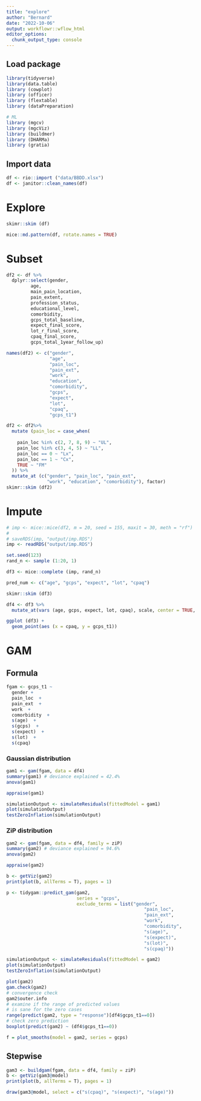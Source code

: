 ```yaml
---
title: "explore"
author: "Bernard"
date: "2022-10-06"
output: workflowr::wflow_html
editor_options:
  chunk_output_type: console
---
```


## Load package

```r
library(tidyverse)
library(data.table)
library (cowplot)
library (officer)
library (flextable)
library (dataPreparation)

# ML
library (mgcv)
library (mgcViz)
library (buildmer)
library (DHARMa)
library (gratia)
```

## Import data

```r
df <- rio::import ("data/BBDD.xlsx")
df <- janitor::clean_names(df)
```

# Explore

```r
skimr::skim (df)

mice::md.pattern(df, rotate.names = TRUE)
```


# Subset

```r
df2 <- df %>%
  dplyr::select(gender, 
         age, 
         main_pain_location, 
         pain_extent,
         profession_status, 
         educational_level, 
         comorbidity,
         gcps_total_baseline,
         expect_final_score,
         lot_r_final_score,
         cpaq_final_score,
         gcps_total_1year_follow_up) 

names(df2) <- c("gender",
                "age",
                "pain_loc",
                "pain_ext",
                "work",
                "education",
                "comorbidity",
                "gcps",
                "expect",
                "lot",
                "cpaq",
                "gcps_t1")

df2 <- df2%>%
  mutate (pain_loc = case_when(
    
    pain_loc %in% c(2, 7, 8, 9) ~ "UL",
    pain_loc %in% c(3, 4, 5) ~ "LL",
    pain_loc == 0 ~ "Lx",
    pain_loc == 1 ~ "Cx",
    TRUE ~ "FM"
  )) %>%
  mutate_at (c("gender", "pain_loc", "pain_ext", 
               "work", "education", "comorbidity"), factor)
skimr::skim (df2)
```

# Impute

```r
# imp <- mice::mice(df2, m = 20, seed = 155, maxit = 30, meth = "rf")
# 
# saveRDS(imp, "output/imp.RDS")
imp <- readRDS("output/imp.RDS")

set.seed(123)
rand_n <- sample (1:20, 1)

df3 <- mice::complete (imp, rand_n)

pred_num <- c("age", "gcps", "expect", "lot", "cpaq")

skimr::skim (df3)

df4 <- df3 %>%
  mutate_at(vars (age, gcps, expect, lot, cpaq), scale, center = TRUE, scale = FALSE)

```

```r
ggplot (df3) +
  geom_point(aes (x = cpaq, y = gcps_t1))
```

# GAM

## Formula

```r
fgam <- gcps_t1 ~ 
  gender +
  pain_loc  + 
  pain_ext  + 
  work  + 
  comorbidity  + 
  s(age)  + 
  s(gcps)  + 
  s(expect)  + 
  s(lot)  + 
  s(cpaq) 

```


### Gaussian distribution

```r

gam1 <- gam(fgam, data = df4)
summary(gam1) # deviance explained = 42.4%
anova(gam1)

appraise(gam1)

simulationOutput <- simulateResiduals(fittedModel = gam1)
plot(simulationOutput)
testZeroInflation(simulationOutput)
```

### ZiP distribution

```r
gam2 <- gam(fgam, data = df4, family = ziP)
summary(gam2) # deviance explained = 94.6%
anova(gam2)

appraise(gam2)

b <- getViz(gam2)
print(plot(b, allTerms = T), pages = 1) 

p <- tidygam::predict_gam(gam2, 
                          series = "gcps",
                          exclude_terms = list("gender",
                                                   "pain_loc",
                                                   "pain_ext",
                                                   "work",
                                                   "comorbidity", 
                                                   "s(age)",
                                                   "s(expect)",
                                                   "s(lot)",
                                                   "s(cpaq)"))

simulationOutput <- simulateResiduals(fittedModel = gam2)
plot(simulationOutput)
testZeroInflation(simulationOutput)

plot(gam2)
gam.check(gam2)
# convergence check
gam2$outer.info
# examine if the range of predicted values 
# is sane for the zero cases
range(predict(gam2, type = "response")[df4$gcps_t1==0])
# check zero prediction 
boxplot(predict(gam2) ~ (df4$gcps_t1==0))

f = plot_smooths(model = gam2, series = gcps)
```

## Stepwise

```r
gam3 <- buildgam(fgam, data = df4, family = ziP)
b <- getViz(gam3@model)
print(plot(b, allTerms = T), pages = 1) 

draw(gam3@model, select = c("s(cpaq)", "s(expect)", "s(age)"))
```

